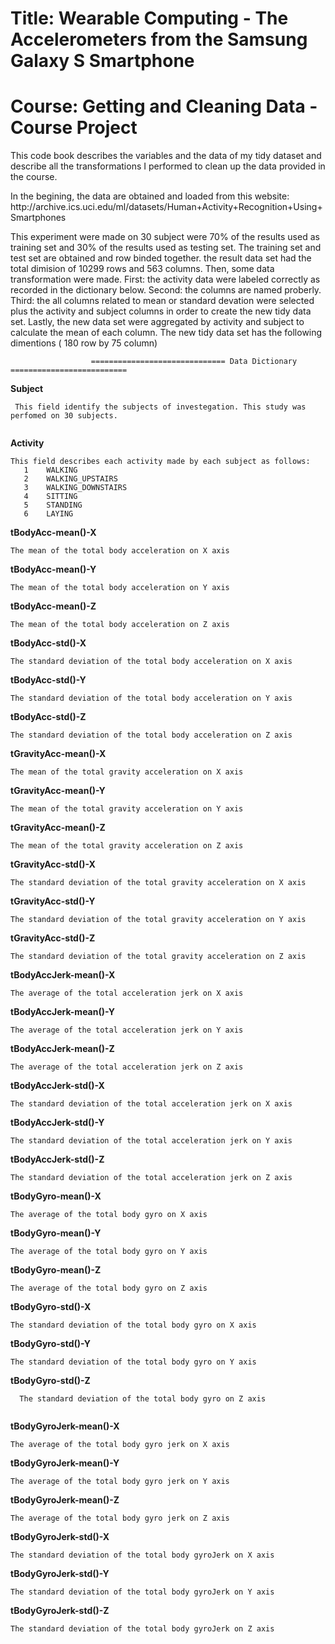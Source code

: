 Title: Wearable Computing - The Accelerometers from the Samsung Galaxy S Smartphone
========================================================
Course: Getting and Cleaning Data - Course Project
========================================================

This code book describes the variables and the data of my tidy dataset and describe all the transformations I performed to clean up the data provided in the course.

In the begining, the data are obtained and loaded from this website:
http://archive.ics.uci.edu/ml/datasets/Human+Activity+Recognition+Using+Smartphones

This experiment were made on 30 subject were 70% of the results used as training set and 30% of the results used as testing set. The training set and test set are obtained and row binded together. the result data set had the total dimision of 10299 rows and 563 columns. Then, some data transformation were made. First: the activity data were labeled correctly as recorded in the dictionary below. Second: the columns are named proberly. Third: the all columns related to mean or standard devation were selected plus the activity and subject columns in order to create the new tidy data set. Lastly, the new data set were aggregated by activity and subject to calculate the mean of each column. The new tidy data set has the following dimentions ( 180 row by 75 column)

                      ============================== Data Dictionary ==========================

**Subject**

     This field identify the subjects of investegation. This study was perfomed on 30 subjects. 
     
**Activity**

    This field describes each activity made by each subject as follows:
       1    WALKING
       2	WALKING_UPSTAIRS
       3	WALKING_DOWNSTAIRS
       4	SITTING
       5	STANDING
       6	LAYING
**tBodyAcc-mean()-X**

    The mean of the total body acceleration on X axis
**tBodyAcc-mean()-Y**  

    The mean of the total body acceleration on Y axis
**tBodyAcc-mean()-Z** 

    The mean of the total body acceleration on Z axis
    
**tBodyAcc-std()-X**
    
    The standard deviation of the total body acceleration on X axis
    
**tBodyAcc-std()-Y**
    
    The standard deviation of the total body acceleration on Y axis
 
**tBodyAcc-std()-Z**
    
    The standard deviation of the total body acceleration on Z axis
    
**tGravityAcc-mean()-X**
   
    The mean of the total gravity acceleration on X axis
    
**tGravityAcc-mean()-Y**
    
    The mean of the total gravity acceleration on Y axis

**tGravityAcc-mean()-Z**
    
    The mean of the total gravity acceleration on Z axis

**tGravityAcc-std()-X**   
    
    The standard deviation of the total gravity acceleration on X axis
    
**tGravityAcc-std()-Y**
    
    The standard deviation of the total gravity acceleration on Y axis
 
**tGravityAcc-std()-Z**
    
    The standard deviation of the total gravity acceleration on Z axis

**tBodyAccJerk-mean()-X**
    
    The average of the total acceleration jerk on X axis
    
**tBodyAccJerk-mean()-Y**  
    
    The average of the total acceleration jerk on Y axis
    
**tBodyAccJerk-mean()-Z**
   
    The average of the total acceleration jerk on Z axis
    
**tBodyAccJerk-std()-X**   
    
    The standard deviation of the total acceleration jerk on X axis 
    
**tBodyAccJerk-std()-Y**
    
    The standard deviation of the total acceleration jerk on Y axis
   
**tBodyAccJerk-std()-Z**
    
    The standard deviation of the total acceleration jerk on Z axis
    
**tBodyGyro-mean()-X**
    
    The average of the total body gyro on X axis
    
**tBodyGyro-mean()-Y**   
    
    The average of the total body gyro on Y axis
    
**tBodyGyro-mean()-Z**
    
    The average of the total body gyro on Z axis
    
**tBodyGyro-std()-X** 
    
    The standard deviation of the total body gyro on X axis
    
**tBodyGyro-std()-Y**
    
    The standard deviation of the total body gyro on Y axis
    
**tBodyGyro-std()-Z** 
      
      The standard deviation of the total body gyro on Z axis
      
**tBodyGyroJerk-mean()-X**
    
    The average of the total body gyro jerk on X axis
    
**tBodyGyroJerk-mean()-Y**
    
    The average of the total body gyro jerk on Y axis

**tBodyGyroJerk-mean()-Z**
    
    The average of the total body gyro jerk on Z axis
    
**tBodyGyroJerk-std()-X**  
    
    The standard deviation of the total body gyroJerk on X axis
    
**tBodyGyroJerk-std()-Y**
    
    The standard deviation of the total body gyroJerk on Y axis
    
**tBodyGyroJerk-std()-Z**
    
    The standard deviation of the total body gyroJerk on Z axis

